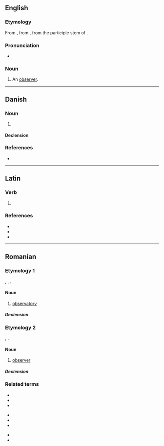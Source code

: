 {{also|observatoř|observatør}}
==English==

===Etymology===
From {{der|en|frm|observateur}}, from {{der|en|la|observator}}, from the participle stem of {{m|la|observare}}.

===Pronunciation===
* {{IPA|/ɒbˈzɜːvətə/|lang=en}}

===Noun===
{{en-noun}}

# {{lb|en|obsolete}} An [[observer]].

----

==Danish==

===Noun===
{{da-noun|en|er}}

# {{rfdef|da}}

====Declension====
{{da-decl|en|er}}

===References===
* {{R:DDO}}

----

==Latin==

===Verb===
{{la-verb-form|observātor}}

# {{inflection of|observō||2|and|3|s|futr|pasv|imp|lang=la}}

===References===
* {{R:L&S}}
* {{R:du Cange}}
* {{R:Gaffiot}}

----

==Romanian==

===Etymology 1===
{{bor|ro|la|observatorium}}, {{bor|ro|fr|observatoire|notext=1}}, {{bor|ro|de|Observatorium|notext=1}}.

====Noun====
{{ro-noun|n|observatoare}}

# [[observatory]]

=====Declension=====
{{ro-noun-n|pl=observatoare}}

===Etymology 2===
{{bor|ro|fr|observateur}}, {{bor|ro|la|observator|notext=1}}.

====Noun====
{{ro-noun|m|i|f=observatoare}}

# [[observer]]

=====Declension=====
{{ro-noun-m}}

===Related terms===
{{rel-top3|Terms related to ''observator'' (both etymologies)}}
* {{l|ro|observa}}
* {{l|ro|observabil}}
* {{l|ro|observant}}
{{rel-mid3}}
* {{l|ro|observanță}}
* {{l|ro|observare}}
* {{l|ro|observativ}}
{{rel-mid3}}
* {{l|ro|observație}}
* {{l|ro|observațional}}
{{rel-bottom}}